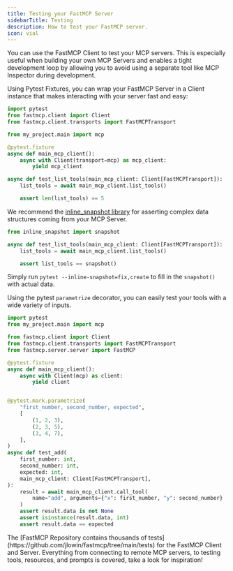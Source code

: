 ```yaml
---
title: Testing your FastMCP Server
sidebarTitle: Testing
description: How to test your FastMCP server.
icon: vial
---
```


You can use the FastMCP Client to test your MCP servers. This is especially useful when building your own MCP Servers and enables a tight development loop by allowing you to avoid using a separate tool like MCP Inspector during development.

Using Pytest Fixtures, you can wrap your FastMCP Server in a Client instance that makes interacting with your server fast and easy:

```python
import pytest
from fastmcp.client import Client
from fastmcp.client.transports import FastMCPTransport

from my_project.main import mcp

@pytest.fixture
async def main_mcp_client():
    async with Client(transport=mcp) as mcp_client:
        yield mcp_client

async def test_list_tools(main_mcp_client: Client[FastMCPTransport]):
    list_tools = await main_mcp_client.list_tools()

    assert len(list_tools) == 5
```

We recommend the [inline_snapshot library](https://github.com/15r10nk/inline-snapshot) for asserting complex data structures coming from your MCP Server.

```python
from inline_snapshot import snapshot

async def test_list_tools(main_mcp_client: Client[FastMCPTransport]):
    list_tools = await main_mcp_client.list_tools()

    assert list_tools == snapshot()
```

Simply run `pytest --inline-snapshot=fix,create` to fill in the `snapshot()` with actual data.

Using the pytest `parametrize` decorator, you can easily test your tools with a wide variety of inputs.

```python
import pytest
from my_project.main import mcp

from fastmcp.client import Client
from fastmcp.client.transports import FastMCPTransport
from fastmcp.server.server import FastMCP

@pytest.fixture
async def main_mcp_client():
    async with Client(mcp) as client:
        yield client


@pytest.mark.parametrize(
    "first_number, second_number, expected",
    [
        (1, 2, 3),
        (2, 3, 5),
        (3, 4, 7),
    ],
)
async def test_add(
    first_number: int,
    second_number: int,
    expected: int,
    main_mcp_client: Client[FastMCPTransport],
):
    result = await main_mcp_client.call_tool(
        name="add", arguments={"x": first_number, "y": second_number}
    )
    assert result.data is not None
    assert isinstance(result.data, int)
    assert result.data == expected
```

<Tip>
The [FastMCP Repository contains thousands of tests](https://github.com/jlowin/fastmcp/tree/main/tests) for the FastMCP Client and Server. Everything from connecting to remote MCP servers, to testing tools, resources, and prompts is covered, take a look for inspiration!
</Tip>